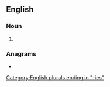==English==

===Noun===
{{head|en|noun form}}

# {{plural of|en|hatchery}}

===Anagrams===
* {{anagrams|en|a=aceehhirst|thearchies}}

[[Category:English plurals ending in "-ies"]]